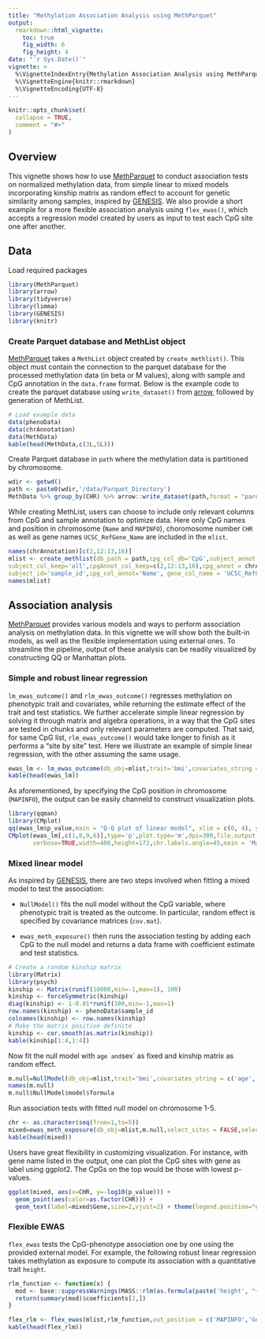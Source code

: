 ```yaml
---
title: "Methylation Association Analysis using MethParquet"
output: 
  rmarkdown::html_vignette:
    toc: true
    fig_width: 6
    fig_height: 4
date: "`r Sys.Date()`"
vignette: >
  %\VignetteIndexEntry{Methylation Association Analysis using MethParquet}
  %\VignetteEngine{knitr::rmarkdown}
  %\VignetteEncoding{UTF-8}
---
```


```r
knitr::opts_chunk$set(
  collapse = TRUE,
  comment = "#>"
)
```

## Overview

This vignette shows how to use [MethParquet](https://github.com/ZWangTen/MethParquet) to conduct association tests on normalized methylation data, from simple linear to mixed models incorporating kinship matrix as random effect to account for genetic similarity among samples, inspired by [GENESIS](https://bioconductor.org/packages/3.19/bioc/html/GENESIS.html). We also provide a short example for a more flexible association analysis using `flex_ewas()`, which accepts a regression model created by users as input to test each CpG site one after another. 

## Data

Load required packages
```r
library(MethParquet)
library(arrow)
library(tidyverse)
library(limma)
library(GENESIS)
library(knitr)
```

### Create Parquet database and MethList object

[MethParquet](https://github.com/ZWangTen/MethParquet) takes a `MethList` object created by `create_methlist()`. This object must contain the connection to the parquet database for the processed methylation data (in beta or M values), along with sample and CpG annotation in the `data.frame` format. Below is the example code to create the parquet database using `write_dataset()` from [arrow](https://arrow.apache.org/docs/r/index.html), followed by generation of MethList.

```r
# Load example data
data(phenoData)
data(chrAnnotation)
data(MethData)
kable(head(MethData,c(3L,5L)))
```

Create Parquet database in `path` where the methylation data is partitioned by chromosome.

```r
wdir <- getwd()
path <- paste0(wdir,'/data/Parquet_Directory')
MethData %>% group_by(CHR) %>% arrow::write_dataset(path,format = "parquet")
```

While creating MethList, users can choose to include only relevant columns from CpG and sample annotation to optimize data. Here only CpG names and position in chromosome (`Name` and `MAPINFO`), choromosome number `CHR` as well as gene names `UCSC_RefGene_Name` are included in the `mlist`.

```r
names(chrAnnotation)[c(2,12:13,16)]
mlist <- create_methlist(db_path = path,cpg_col_db='CpG',subject_annot = phenoData,
subject_col_keep='all',cpgAnnot_col_keep=c(2,12:13,16),cpg_annot = chrAnnotation,
subject_id='sample_id',cpg_col_annot='Name', gene_col_name = 'UCSC_RefGene_Name')
names(mlist)
```

## Association analysis

[MethParquet](https://github.com/ZWangTen/MethParquet) provides various models and ways to perform association analysis on methylation data. In this vignette we will show both the built-in models, as well as the flexible implementation using external ones. To streamline the pipeline, output of these analysis can be readily visualized by constructing QQ or Manhattan plots. 

### Simple and robust linear regression

`lm_ewas_outcome()` and `rlm_ewas_outcome()` regresses methylation on phenotypic trait and covariates, while returning the estimate effect of the trait and test statistics. We further accelerate simple linear regression by solving it through matrix and algebra operations, in a way that the CpG sites are tested in chunks and only relevant parameters are computed. That said, for same CpG list, `rlm_ewas_outcome()` would take longer to finish as it performs a "site by site" test. 
Here we illustrate an example of simple linear regression, with the other assuming the same usage.

```r
ewas_lm <- lm_ewas_outcome(db_obj=mlist,trait='bmi',covariates_string = c('age','sex'),out_position='MAPINFO')
kable(head(ewas_lm))
```

As aforementioned, by specifying the CpG position in chromosome (`MAPINFO`), the output can be easily channeld to construct visualization plots. 

```r
library(qqman)
library(CMplot)
qq(ewas_lm$p_value,main = "Q-Q plot of linear model", xlim = c(0, 4), ylim = c(0, 6), pch = 18, col = "blue4")
CMplot(ewas_lm[,c(1,8,9,6)],type='p',plot.type='m',dpi=300,file.output = FALSE,
       verbose=TRUE,width=400,height=172,chr.labels.angle=45,main = 'Manhattan_linear')
```

### Mixed linear model

As inspired by [GENESIS](https://bioconductor.org/packages/3.19/bioc/html/GENESIS.html), there are two steps involved when fitting a mixed model to test the association:

* `NullModel()` fits the null model without the CpG variable, where phenotypic trait is treated as the outcome. In particular, random effect is specified by covariance matrices (`cov.mat`). 

* `ewas_meth_exposure()` then runs the association testing by adding each CpG to the null model and returns a data frame with coefficient estimate and test statistics. 

```r
# Create a random kinship matrix
library(Matrix)
library(psych)
kinship <- Matrix(runif(10000,min=-1,max=1), 100)
kinship <- forceSymmetric(kinship)
diag(kinship) <- 1-0.01*runif(100,min=-1,max=1)
row.names(kinship) <- phenoData$sample_id
colnames(kinship) <- row.names(kinship)
# Make the matrix positive definite
kinship <- cor.smooth(as.matrix(kinship))
kable(kinship[1:4,1:4])
```

Now fit the null model with `age and `sex` as fixed and kinship matrix as random effect.

```r
m.null=NullModel(db_obj=mlist,trait='bmi',covariates_string = c('age','sex'),cov.mat = kinship,method='mixed',family='gaussian')
names(m.null)
m.null$NullModel$model$formula
```

Run association tests with fitted null model on chromosome 1-5.

```r
chr <- as.character(seq(from=1,to=5))
mixed=ewas_meth_exposure(db_obj=mlist,m.null,select_sites = FALSE,select_chr = chr, out_position=c('MAPINFO','Gene'))
kable(head(mixed))
```

Users have great flexibility in customizing visualization. For instance, with gene name listed in the output, one can plot the CpG sites with gene as label using ggplot2. The CpGs on the top would be those with lowest p-values.

```r
ggplot(mixed, aes(x=CHR, y=-log10(p_value))) +
  geom_point(aes(color=as.factor(CHR))) + 
  geom_text(label=mixed$Gene,size=2,vjust=2) + theme(legend.position="none")
```

### Flexible EWAS

`flex_ewas` tests the CpG-phenotype association one by one using the provided external model. For example, the following robust linear regression takes methylation as exposure to compute its association with a quantitative trait `height`.

```r
rlm_function <- function(x) {
  mod <- base::suppressWarnings(MASS::rlm(as.formula(paste('height', "~x+", 'age')), data = phenoData))
  return(summary(mod)$coefficients[2,])
}

flex_rlm <- flex_ewas(mlist,rlm_function,out_position = c('MAPINFO','Gene'))
kable(head(flex_rlm))
```

